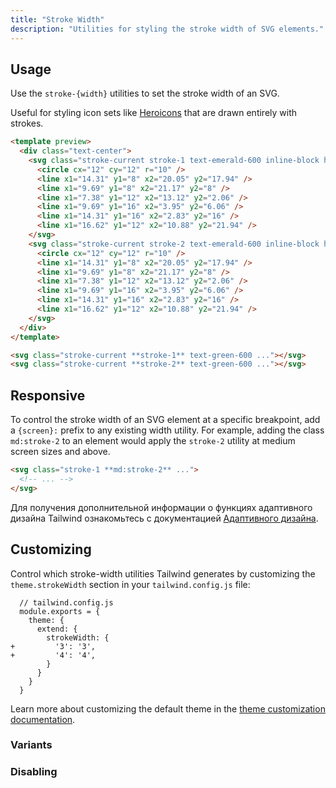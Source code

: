 ```yaml
---
title: "Stroke Width"
description: "Utilities for styling the stroke width of SVG elements."
---
```




## Usage

Use the `stroke-{width}` utilities to set the stroke width of an SVG.

Useful for styling icon sets like [Heroicons](http://heroicons.com/) that are drawn entirely with strokes.

```html emerald
<template preview>
  <div class="text-center">
    <svg class="stroke-current stroke-1 text-emerald-600 inline-block h-24 w-24" viewBox="0 0 24 24" fill="none" stroke-linecap="round" stroke-linejoin="round">
      <circle cx="12" cy="12" r="10" />
      <line x1="14.31" y1="8" x2="20.05" y2="17.94" />
      <line x1="9.69" y1="8" x2="21.17" y2="8" />
      <line x1="7.38" y1="12" x2="13.12" y2="2.06" />
      <line x1="9.69" y1="16" x2="3.95" y2="6.06" />
      <line x1="14.31" y1="16" x2="2.83" y2="16" />
      <line x1="16.62" y1="12" x2="10.88" y2="21.94" />
    </svg>
    <svg class="stroke-current stroke-2 text-emerald-600 inline-block h-24 w-24" viewBox="0 0 24 24" fill="none" stroke-linecap="round" stroke-linejoin="round">
      <circle cx="12" cy="12" r="10" />
      <line x1="14.31" y1="8" x2="20.05" y2="17.94" />
      <line x1="9.69" y1="8" x2="21.17" y2="8" />
      <line x1="7.38" y1="12" x2="13.12" y2="2.06" />
      <line x1="9.69" y1="16" x2="3.95" y2="6.06" />
      <line x1="14.31" y1="16" x2="2.83" y2="16" />
      <line x1="16.62" y1="12" x2="10.88" y2="21.94" />
    </svg>
  </div>
</template>

<svg class="stroke-current **stroke-1** text-green-600 ..."></svg>
<svg class="stroke-current **stroke-2** text-green-600 ..."></svg>
```

## Responsive

To control the stroke width of an SVG element at a specific breakpoint, add a `{screen}:` prefix to any existing width utility. For example, adding the class `md:stroke-2` to an element would apply the `stroke-2` utility at medium screen sizes and above.

```html
<svg class="stroke-1 **md:stroke-2** ...">
  <!-- ... -->
</svg>
```

Для получения дополнительной информации о функциях адаптивного дизайна Tailwind ознакомьтесь с документацией [Адаптивного дизайна](/docs/responsive-design).

## Customizing

Control which stroke-width utilities Tailwind generates by customizing the `theme.strokeWidth` section in your `tailwind.config.js` file:

```diff-js
  // tailwind.config.js
  module.exports = {
    theme: {
      extend: {
        strokeWidth: {
+         '3': '3',
+         '4': '4',
        }
      }
    }
  }
```

Learn more about customizing the default theme in the [theme customization documentation](/docs/theme#customizing-the-default-theme).

### Variants

<Variants plugin="strokeWidth" name="stroke-width" />

### Disabling

<Disabling plugin="strokeWidth" name="stroke-width" />
